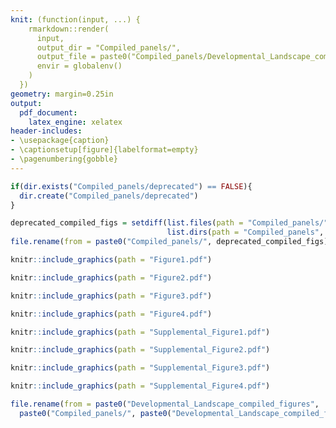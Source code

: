 ```yaml
---
knit: (function(input, ...) {
    rmarkdown::render(
      input,
      output_dir = "Compiled_panels/",
      output_file = paste0("Compiled_panels/Developmental_Landscape_compiled_figures", '_', Sys.Date(), '.pdf'),
      envir = globalenv()
    )
  })
geometry: margin=0.25in
output:
  pdf_document: 
    latex_engine: xelatex
header-includes:
- \usepackage{caption}
- \captionsetup[figure]{labelformat=empty}
- \pagenumbering{gobble}
---
```


```r
if(dir.exists("Compiled_panels/deprecated") == FALSE){
  dir.create("Compiled_panels/deprecated")
}

deprecated_compiled_figs = setdiff(list.files(path = "Compiled_panels/", recursive = FALSE), 
                                   list.dirs(path = "Compiled_panels", recursive = FALSE, full.names = FALSE))
file.rename(from = paste0("Compiled_panels/", deprecated_compiled_figs), paste0("Compiled_panels/deprecated/", deprecated_compiled_figs))

```

```r
knitr::include_graphics(path = "Figure1.pdf")
```

```r
knitr::include_graphics(path = "Figure2.pdf")
```

```r
knitr::include_graphics(path = "Figure3.pdf")
```

```r
knitr::include_graphics(path = "Figure4.pdf")
```

```r
knitr::include_graphics(path = "Supplemental_Figure1.pdf")
```

```r
knitr::include_graphics(path = "Supplemental_Figure2.pdf")
```

```r
knitr::include_graphics(path = "Supplemental_Figure3.pdf")
```

```r
knitr::include_graphics(path = "Supplemental_Figure4.pdf")
```

```r
file.rename(from = paste0("Developmental_Landscape_compiled_figures", '_', Sys.Date(), '.log'),
  paste0("Compiled_panels/", paste0("Developmental_Landscape_compiled_figures", '_', Sys.Date(), '.log')))
```